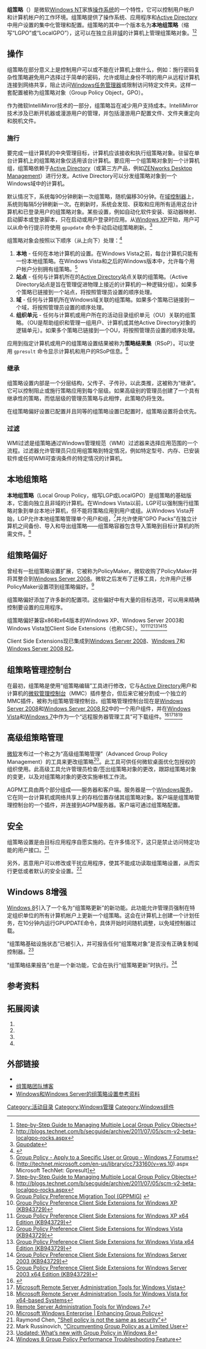 {{NoteTA|G1=IT|G2=Windows}}
'''组策略'''（{{lang-en|'''Group Policy'''}}）是微软[[Windows_NT|Windows NT]]家族[[操作系统|操作系统]]的一个特性，它可以控制用户帐户和计算机帐户的工作环境。组策略提供了操作系统、应用程序和[[Active_Directory|Active Directory]]中用户设置的集中化管理和配置。组策略的其中一个版本名为'''本地组策略'''（缩写“LGPO”或“LocalGPO”），这可以在独立且非[[域|域]]{{dn|date=2022年3月}}的计算机上管理组策略对象。<ref name="LGPO">[http://go.microsoft.com/fwlink/?LinkID=73434 Step-by-Step Guide to Managing Multiple Local Group Policy Objects]</ref><ref name="LGPO2">http://blogs.technet.com/b/secguide/archive/2011/07/05/scm-v2-beta-localgpo-rocks.aspx</ref>

== 操作 ==
组策略在部分意义上是控制用户可以或不能在计算机上做什么，例如：施行密码复杂性策略避免用户选择过于简单的密码，允许或阻止身份不明的用户从远程计算机连接到网络共享，阻止访问[[任务管理器_(Windows元件)|Windows任务管理器]]或限制访问特定文件夹。这样一套配置被称为组策略对象（Group Policy Object，GPO）。

作为微软IntelliMirror技术的一部分，组策略旨在减少用户支持成本。IntelliMirror技术涉及已断开机器或漫游用户的管理，并包括漫游用户配置文件、文件夹重定向和脱机文件。

=== 施行 ===
要完成一组计算机的中央管理目标，计算机应该接收和执行组策略对象。驻留在单台计算机上的组策略对象仅适用该台计算机。要应用一个组策略对象到一个计算机组，组策略依赖于[[Active_Directory|Active Directory]]（或第三方产品，例如[[Novell_ZENworks|ZENworks Desktop Management]]）进行分发。Active Directory可以分发组策略对象到一个Windows域中的计算机。

默认情况下，系统每90分钟刷新一次组策略，随机偏移30分钟。在[[網域控制器|域控制器]]上，系统则每隔5分钟刷新一次。在刷新时，系统会发现、获取和应用所有适用这台计算机和已登录用户的组策略对象。某些设置，例如自动化软件安装、驱动器映射、启动脚本或登录脚本，只在启动或用户登录时应用。从[[Windows_XP|Windows XP]]开始，用户可以从命令行提示符使用 <code>gpupdate</code> 命令手动启动组策略刷新。<ref>[http://technet.microsoft.com/en-us/library/bb490983.aspx Gpupdate]</ref>

组策略对象会按照以下顺序（从上向下）处理：<ref>{{Cite web|url=http://technet.microsoft.com/en-us/library/cc785665.aspx|title=Group Policy processing and precedence|date=22 April 2012|publisher=Microsoft Corporation}}</ref>
# '''本地''' - 任何在本地计算机的设置。在Windows Vista之前，每台计算机只能有一份本地组策略。在Windows Vista和之后的Windows版本中，允许每个用户帐户分别拥有组策略。<ref>[http://www.sevenforums.com/tutorials/151415-group-policy-apply-specific-user-group.html Group Policy - Apply to a Specific User or Group - Windows 7 Forums]</ref>
# '''站点''' - 任何与计算机所在的[[Active_Directory|Active Directory]]站点关联的组策略。（Active Directory站点是旨在管理促进物理上接近的计算机的一种逻辑分组）。如果多个策略已链接到一个站点，将按照管理员设置的顺序处理。
# '''域''' - 任何与计算机所在Windows域关联的组策略。如果多个策略已链接到一个域，将按照管理员设置的顺序处理。
# '''组织单元''' - 任何与计算机或用户所在的活动目录组织单元（OU）关联的组策略。（OU是帮助组织和管理一组用户、计算机或其他Active Directory对象的逻辑单元）。如果多个策略已链接到一个OU，将按照管理员设置的顺序处理。
应用到指定计算机或用户的组策略设置结果被称为'''策略结果集'''（RSoP）。可以使用 <code>gpresult</code> 命令显示计算机和用户的RSoP信息。<ref>[http://technet.microsoft.com/en-us/library/cc733160(v=ws.10).aspx Microsoft TechNet: Gpresult]</ref>

=== 继承 ===
组策略设置内部是一个分层结构，父传子、子传孙，以此类推，这被称为“继承”。它可以控制阻止或施行策略应用到每个层级。如果高级别的管理员创建了一个具有继承性的策略，而低层级的管理员策略与此相悖，此策略仍将生效。

在组策略偏好设置已配置并且同等的组策略设置已配置时，组策略设置将会优先。

=== 过滤 ===
WMI过滤是组策略通过Windows管理规范（WMI）过滤器来选择应用范围的一个流程。过滤器允许管理员只应用组策略到特定情况，例如特定型号、内存、已安装软件或任何WMI可查询条件的特定情况的计算机。

== 本地组策略 ==
'''本地组策略'''（Local Group Policy，缩写LGP或LocalGPO）是组策略的基础版本，它面向独立且非域的计算机。在Windows Vista以前，LGP可以强制施行组策略对象到单台本地计算机，但不能将策略应用到用户或组。从Windows Vista开始，LGP允许本地组策略管理单个用户和组，<ref name="LGPO">[http://go.microsoft.com/fwlink/?LinkID=73434 Step-by-Step Guide to Managing Multiple Local Group Policy Objects]</ref>并允许使用“GPO Packs”在独立计算机之间备份、导入和导出组策略——组策略容器包含导入策略到目标计算机的所需文件。<ref name="LGPO2">http://blogs.technet.com/b/secguide/archive/2011/07/05/scm-v2-beta-localgpo-rocks.aspx</ref>

== 组策略偏好 ==
曾经有一批组策略设置扩展，它被称为PolicyMaker。微软收购了PolicyMaker并将其整合到[[Windows_Server_2008|Windows Server 2008]]。微软之后发布了迁移工具，允许用户迁移PolicyMaker设置项到组策略偏好。<ref>[http://www.microsoft.com/downloads/details.aspx?FamilyID=35791cb6-710b-48c4-aaa1-90db170bcf2a&displaylang=en Group Policy Preference Migration Tool (GPPMIG)] {{webarchive|url=https://web.archive.org/web/20091224152513/http://www.microsoft.com/downloads/details.aspx?displaylang=en&FamilyID=35791cb6-710b-48c4-aaa1-90db170bcf2a |date=2009-12-24 }}</ref>

组策略偏好添加了许多新的配置项。这些偏好中有大量的目标选项，可以用来精确控制要设置的应用程序。<span class="cx-segment"></span>

组策略偏好兼容x86和x64版本的Windows XP、Windows Server 2003和Windows Vista加Client Side Extensions（也称CSE）。<ref>[http://www.microsoft.com/downloads/details.aspx?displaylang=en&FamilyID=e60b5c8f-d7dc-4b27-a261-247ce3f6c4f8 Group Policy Preference Client Side Extensions for Windows XP (KB943729)]</ref><ref>[http://www.microsoft.com/downloads/details.aspx?displaylang=en&FamilyID=249c1aed-c1f1-4a0b-872e-ef0a32170625 Group Policy Preference Client Side Extensions for Windows XP x64 Edition (KB943729)]</ref><ref>[http://www.microsoft.com/downloads/details.aspx?familyid=AB60DC87-884C-46D5-82CD-F3C299DAC7CC&displaylang=en Group Policy Preference Client Side Extensions for Windows Vista (KB943729)]</ref><ref>[http://www.microsoft.com/downloads/details.aspx?familyid=B10A7AF4-8BEE-4ADC-8BBE-9949DF77A3CF&displaylang=en Group Policy Preference Client Side Extensions for Windows Vista x64 Edition (KB943729)]</ref><ref>[http://www.microsoft.com/downloads/details.aspx?familyid=BFE775F9-5C34-44D0-8A94-44E47DB35ADD&displaylang=en Group Policy Preference Client Side Extensions for Windows Server 2003 (KB943729)]</ref><ref>[http://www.microsoft.com/downloads/details.aspx?familyid=29E83503-7686-49F3-B42D-8E5ED23D5D79&displaylang=en Group Policy Preference Client Side Extensions for Windows Server 2003 x64 Edition (KB943729)]</ref>

Client Side Extensions现已集成到[[Windows_Server_2008|Windows Server 2008]]、[[Windows_7|Windows 7]]和[[Windows_Server_2008_R2|Windows Server 2008 R2]]。

== 组策略管理控制台 ==
在最初，组策略是使用“组策略编辑”工具进行修改，它与[[Active_Directory|Active Directory]]用户和计算机的[[微软管理控制台|微软管理控制台]]（MMC）插件整合，但后来它被分割成一个独立的MMC插件，被称为组策略管理控制台。组策略管理控制台现在是[[Windows_Server_2008|Windows Server 2008]]和[[Windows_Server_2008_R2|Windows Server 2008 R2]]中的一个用户组件，并在[[Windows_Vista|Windows Vista]]和[[Windows_7|Windows 7]]中作为一个“远程服务器管理工具”可下载组件。<ref>{{Cite web|url=http://blogs.technet.com/grouppolicy/archive/2009/12/23/how-to-install-rsat.aspx|title=How to Install GPMC on Server 2008, 2008 R2, and Windows 7 (via RSAT)|author=Microsoft Group Policy Team|date=2009-12-23|access-date=2016-06-12|archive-url=https://web.archive.org/web/20091226045249/http://blogs.technet.com/grouppolicy/archive/2009/12/23/how-to-install-rsat.aspx|archive-date=2009-12-26|dead-url=yes}}</ref><ref>[http://www.microsoft.com/downloads/details.aspx?displaylang=en&FamilyID=9ff6e897-23ce-4a36-b7fc-d52065de9960 Microsoft Remote Server Administration Tools for Windows Vista]</ref><ref>[http://www.microsoft.com/downloads/details.aspx?displaylang=en&FamilyID=d647a60b-63fd-4ac5-9243-bd3c497d2bc5 Microsoft Remote Server Administration Tools for Windows Vista for x64-based Systems]</ref><ref>[http://www.microsoft.com/downloads/details.aspx?FamilyID=7d2f6ad7-656b-4313-a005-4e344e43997d&displaylang=en Remote Server Administration Tools for Windows 7]</ref>

== 高级组策略管理 ==
[[微软|微软]]发布过一个称之为“高级组策略管理”（Advanced Group Policy Management）的工具来更改组策略<ref>[http://www.microsoft.com/windows/enterprise/products/mdop/agpm.aspx Microsoft Windows Enterprise | Enhancing Group Policy]</ref>。此工具可供任何微软桌面优化包授权的组织使用。此高级工具允许管理员检查/签出组策略对象的更改，跟踪组策略对象的变更，以及对组策略对象的更改实施审核工作流。

AGPM工具由两个部分组成——服务器和客户端。服务器是一个[[Windows服务|Windows服务]]，它在同一台计算机或网络共享上的存档位置存储其组策略对象。客户端是组策略管理控制台的一个插件，并连接到AGPM服务器。客户端<span class="cx-segment"></span>可通过组策略配置。

== 安全 ==
组策略设置是由目标应用程序自愿实施的。在许多情况下，这只是禁止访问特定功能的用户接口。<ref>Raymond Chen, [http://blogs.msdn.com/oldnewthing/archive/2008/01/31/7337160.aspx "Shell policy is not the same as security"]</ref>

另外，恶意用户可以修改或干扰应用程序，使其不能成功读取组策略设置，从而实行更低或者默认的安全设置。<ref>Mark Russinovich, [http://blogs.technet.com/b/markrussinovich/archive/2005/12/12/circumventing-group-policy-as-a-limited-user.aspx "Circumventing Group Policy as a Limited User]</ref>

== Windows 8增强 ==
[[Windows_8|Windows 8]]引入了一个名为“组策略更新”的新功能。此功能允许管理员强制在特定组织单位的所有计算机帐户上更新一个组策略。这会在计算机上创建一个计划任务，在10分钟内运行GPUPDATE命令，具体开始时间随机调整，以免域控制器过载。

“组策略基础设施状态”已被引入，并可报告任何“组策略对象”是否没有正确复制域控制器。<ref>[http://www.grouppolicy.biz/2011/10/whats-new-with-group-policy-in-windows-8/ Updated: What’s new with Group Policy in Windows 8]</ref>

“组策略结果报告”也是一个新功能，它会在执行“组策略更新”时执行。<ref>[http://www.grouppolicy.biz/2012/01/windows-8-group-policy-performance-troubleshooting-feature/ Windows 8 Group Policy Performance Troubleshooting Feature]</ref>

== 参考资料 ==
{{Reflist}}

== 拓展阅读 ==
{{refbegin}}
#{{cite web|title=Group Policy for Beginners|url=http://technet.microsoft.com/en-us/library/hh147307.aspx|work=Windows 7 Technical Library|publisher=Microsoft|accessdate=22 April 2012|date=27 April 2011}}
#{{cite web|title=Group Policy Management Console|url=http://msdn.microsoft.com/en-us/library/windows/desktop/aa814316%28v=vs.85%29.aspx|work=Dev Center - Desktop|publisher=Microsoft|accessdate=22 April 2012|date=3 February 2012}}
#{{cite web|title=Step-by-Step Guide to Managing Multiple Local Group Policy Objects|url=http://technet.microsoft.com/en-us/library/cc766291.aspx|work=Windows Vista Technical Library|publisher=Microsoft|accessdate=22 April 2012}}
#{{cite web|title=Group Policy processing and precedence|url=http://technet.microsoft.com/en-us/library/cc785665.aspx|work=Windows Server 2003 Product Help|publisher=Microsoft|accessdate=22 April 2012|date=21 January 2005}}
{{refend}}

== 外部链接 ==
* {{Official|http://www.microsoft.com/grouppolicy}}{{en}}
* [https://web.archive.org/web/20100420022904/http://blogs.technet.com/grouppolicy/ 组策略团队博客]{{en}}
* [http://www.microsoft.com/download/en/details.aspx?displaylang=en&id=25250 Windows和Windows Server的组策略设置参考资料]{{en}}

{{Windows Components}}

[[Category:活动目录|Category:活动目录]]
[[Category:Windows管理|Category:Windows管理]]
[[Category:Windows组件|Category:Windows组件]]